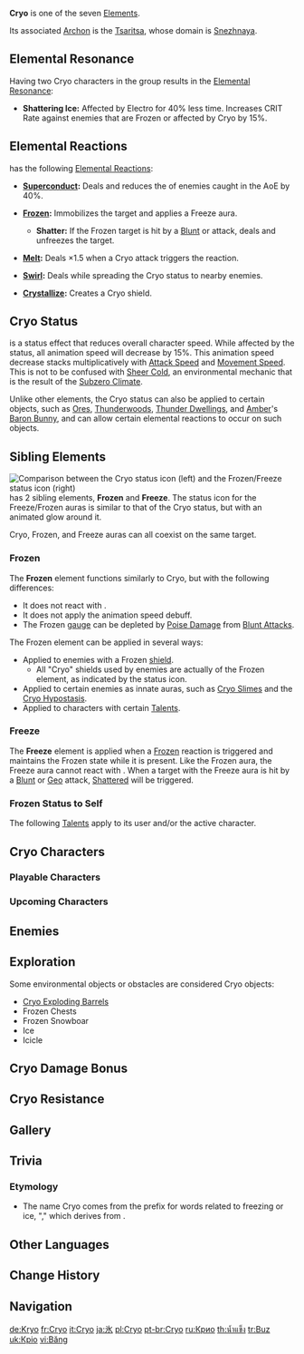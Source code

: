 {{Element Infobox
|region       = Snezhnaya
|archon       = Tsaritsa
|gem          = Shivada Jade
|status       = Cryo
|reaction     = Electro, Hydro, Pyro, Anemo, Geo
}}
'''Cryo''' is one of the seven [[Elements]].

Its associated [[Archon]] is the [[Tsaritsa]], whose domain is [[Snezhnaya]].

==Elemental Resonance==
Having two Cryo characters in the group results in the [[Elemental Resonance]]:
*'''Shattering Ice:''' Affected by Electro for 40% less time. Increases CRIT Rate against enemies that are Frozen or affected by Cryo by 15%.

==Elemental Reactions==
{{Cryo}} has the following [[Elemental Reactions]]:
*{{Icon/Element|Electro}} '''[[Superconduct]]:''' Deals {{Color|AoE Cryo DMG}} and reduces the {{Color|Physical RES}} of enemies caught in the AoE by 40%.
*{{Icon/Element|Hydro}} '''[[Frozen]]:''' Immobilizes the target and applies a Freeze aura.
** {{Icon/Element|Geo}}{{Element|Physical|link=Blunt Attack}} '''Shatter:''' If the Frozen target is hit by a [[Blunt Attack|Blunt]] or {{Geo}} attack, deals {{Color|Physical DMG}} and unfreezes the target.
*{{Icon/Element|Pyro}} '''[[Melt]]:''' Deals ×1.5 {{Color|Cryo DMG}} when a Cryo attack triggers the reaction.
*{{Icon/Element|Anemo}} '''[[Swirl]]:''' Deals {{Color|AoE Cryo DMG}} while spreading the Cryo status to nearby enemies.
*{{Icon/Element|Geo}} '''[[Crystallize]]:''' Creates a Cryo shield.

==Cryo Status==
{{Cryo}} is a status effect that reduces overall character speed. While affected by the {{Cryo}} status, all animation speed will decrease by 15%. This animation speed decrease stacks multiplicatively with [[Attack Speed]] and [[Movement Speed]]. This is not to be confused with [[Sheer Cold]], an environmental mechanic that is the result of the [[Subzero Climate]].

Unlike other elements, the Cryo status can also be applied to certain objects, such as [[Geo Constructs#Exploration|Ores]], [[Thunderwood]]s, [[Thunder Dwelling]]s, and [[Amber]]'s [[Explosive Puppet|Baron Bunny]], and can allow certain elemental reactions to occur on such objects.

==Sibling Elements==
[[File:Cryo Frozen Comparison.png|thumb|Comparison between the Cryo status icon (left) and the Frozen/Freeze status icon (right)]]
{{Cryo}} has 2 sibling elements, '''Frozen''' and '''Freeze'''. The status icon for the Freeze/Frozen auras is similar to that of the Cryo status, but with an animated glow around it.

Cryo, Frozen, and Freeze auras can all coexist on the same target.

===Frozen===
The '''Frozen''' element functions similarly to Cryo, but with the following differences:
* It does not react with {{Hydro}}.
* It does not apply the animation speed debuff.
* The Frozen [[Elemental Gauge Theory|gauge]] can be depleted by [[Poise Damage]] from [[Blunt Attack]]s.

The Frozen element can be applied in several ways:
* Applied to enemies with a Frozen [[shield]].
** All "Cryo" shields used by enemies are actually of the Frozen element, as indicated by the status icon.
* Applied to certain enemies as innate auras, such as [[Cryo Slime]]s and the [[Cryo Hypostasis]].
* Applied to characters with certain [[Talents]].

===Freeze===
The '''Freeze''' element is applied when a [[Frozen]] reaction is triggered and maintains the Frozen state while it is present. Like the Frozen aura, the Freeze aura cannot react with {{Hydro}}. When a target with the Freeze aura is hit by a [[Blunt Attack|Blunt]] or [[Geo]] attack, [[Shattered]] will be triggered.

===Frozen Status to Self===
The following [[Talents]] apply {{Color|Cryo|Frozen}} to its user and/or the active character.
{{Talents by Category Table|Frozen Status to Self Talents}}

==Cryo Characters==
===Playable Characters===
{{Characters by Category Table|Playable Characters&Cryo Characters|noelement=1}}

===Upcoming Characters===
{{Characters by Category Table|Upcoming Characters&Cryo Characters|noelement=1}}

==Enemies==
{{Enemies by Category List|header=1}}

==Exploration==
Some environmental objects or obstacles are considered Cryo objects:
*[[Exploding Barrel|Cryo Exploding Barrels]]
*Frozen Chests
*Frozen Snowboar
*Ice
*Icicle

==Cryo Damage Bonus==
{{Main|Cryo Damage Bonus}}

==Cryo Resistance==
{{Main|Cryo Resistance}}

==Gallery==
{{Preview
|file=Status Cryo
|caption=A character affected by Cryo
}}

==Trivia==
=== Etymology===
*The name Cryo comes from the prefix for words related to freezing or ice, "{{wt|cryo-|cryo-|English}}," which derives from {{lang|the Ancient Greek word for icy cold, frost, chill|grc=κρύος|grc_rm=krúos}}.
==Other Languages==
{{Other Languages
|en      = Cryo
|zhs     = 冰
|zhs_rm  = Bīng
|zht     = 冰
|zht_rm  = Bīng
|zh_tl   = Ice
|ja      = {{Rubi|氷|こおり}}
|ja_rm   = Koori
|ja_tl   = Ice
|ko      = 얼음
|ko_rm   = Eoreum
|ko_tl   = Ice
|es      = Cryo
|fr      = Cryo
|ru      = Крио
|th      = น้ำแข็ง
|th_rm   = Nam khaeng
|th_tl   = Ice
|vi      = {{tt|Băng|冰}}
|vi_tl   = Ice
|de      = Kryo
|id      = Cryo
|pt      = Cryo
|tr      = Buz
|tr_tl   = Ice
|it      = Cryo
}}

==Change History==
{{Change History|1.0}}

==Navigation==
{{Element Navbox}}

[[de:Kryo]]
[[fr:Cryo]]
[[it:Cryo]]
[[ja:氷]]
[[pl:Cryo]]
[[pt-br:Cryo]]
[[ru:Крио]]
[[th:น้ำแข็ง]]
[[tr:Buz]]
[[uk:Кріо]]
[[vi:Băng]]